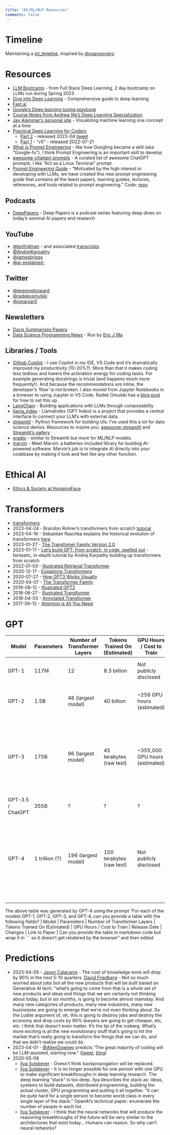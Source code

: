 ```yaml
---
title: "AI/ML/NLP Resources"
comments: false
---
```


# Timeline
Maintaining a [ml_timeline](https://github.com/lawwu/ml_timeline), inspired by [@osanseviero](https://github.com/osanseviero/ml_timeline)

# Resources

- [LLM Bootcamp](https://fullstackdeeplearning.com/llm-bootcamp/spring-2023/) - from Full Stack Deep Learning, 2 day bootcamp on LLMs run during Spring 2023
- [Dive into Deep Learning](https://d2l.ai/chapter_introduction/index.html) - Comprehensive guide to deep learning
- [Fast.ai](https://www.fast.ai/)
- [Google's Deep learning tuning playbook](https://github.com/google-research/tuning_playbook)
- [Course Notes from Andrew Ng's Deep Learning Specialization](https://github.com/lijqhs/deeplearning-notes)
- [Jay Alammar's personal site](https://jalammar.github.io/) - Visualizing machine learning one concept at a time
- [Practical Deep Learning for Coders](https://course.fast.ai/)
  - [Part 2](https://course.fast.ai/Lessons/part2.html) - released 2023-04 [tweet](https://twitter.com/jeremyphoward/status/1643410603363692544)
  - [Part 1](https://course.fast.ai/Lessons/lesson1.html) - "v5" - released 2022-07-21
- [What is Prompt Engineering](https://prmpts.ai/blog/what-is-prompt-engineering) - like how Googling became a skill (aka "Google-fu"), I think Prompt Engineering is an important skill to develop
- [awesome-chatgpt-prompts](https://github.com/f/awesome-chatgpt-prompts) - A curated list of awesome ChatGPT prompts. I like "Act as a Linux Terminal" prompt.
- [Prompt Engineering Guide](https://www.promptingguide.ai/) - "Motivated by the high interest in developing with LLMs, we have created this new prompt engineering guide that contains all the latest papers, learning guides, lectures, references, and tools related to prompt engineering." Code: [repo](https://github.com/dair-ai/Prompt-Engineering-Guide)

## Podcasts

- [DeepPapers](https://www.deeppapers.dev/) - Deep Papers is a podcast series featuring deep dives on today’s seminal AI papers and research

## YouTube

- [@lexfridman](https://www.youtube.com/@lexfridman) - and associated [transcripts](https://karpathy.ai/lexicap/)
- [@AndrejKarpathy](https://www.youtube.com/c/AndrejKarpathy)
- [@jamesbriggs](https://www.youtube.com/@jamesbriggs)
- [@ai-explained-](https://www.youtube.com/@ai-explained-)

## Twitter

- [@jeremyphoward](https://twitter.com/jeremyphoward)
- [@radekosmulski](https://twitter.com/radekosmulski)
- [@omarsar0](https://twitter.com/omarsar0)

## Newsletters

- [Davis Summarizes Papers](https://dblalock.substack.com/)
- [Data Science Programming News](https://dspn.substack.com/) - Run by [Eric J Ma](https://ericmjl.github.io/)

## Libraries / Tools

- [Github Copilot](https://github.com/features/copilot) - I use Copilot in my IDE, VS Code and it's dramatically improved my producitivity (10-20%?). More than that it makes coding less tedious and lowers the activiation energy for coding tasks. For example generating docstrings is trivial (and happens much more frequently!). And because the recommendations are inline, the developer's 'flow' is not broken. I also moved from Jupyter Notebooks in a browser to using Jupyter in VS Code. Radek Omulski has a [blog post](https://radekosmulski.com/an-ide-for-the-era-of-ai/) for how to set this up.
- [LangChain](https://github.com/hwchase17/langchain) - Building applications with LLMs through composability
- [llama_index](https://github.com/jerryjliu/llama_index) - LlamaIndex (GPT Index) is a project that provides a central interface to connect your LLM's with external data.
- [streamlit](https://github.com/streamlit/streamlit) - Python framework for buliding UIs. I've used this a lot for data science demos. Resources to inspire you: [awesome-streamlit](https://github.com/MarcSkovMadsen/awesome-streamlit) and [Streamlit's gallery](https://streamlit.io/gallery)
- [gradio](https://github.com/gradio-app/gradio) - similar to Streamlit but more for ML/NLP models.
- [marvin](https://github.com/PrefectHQ/marvin) - Meet Marvin: a batteries-included library for building AI-powered software. Marvin's job is to integrate AI directly into your codebase by making it look and feel like any other function.

# Ethical AI

- [Ethics & Society at HuggingFace](https://huggingface.co/spaces/society-ethics/about)

# Transformers

- [transformers](https://github.com/huggingface/transformers)
- 2023-04-24 - Brandon Rohrer's transformers from scratch [tutorial](https://e2eml.school/transformers.html)
- 2023-04-16 - Sebastian Raschka explains the historical evolution of transformers [here](https://magazine.sebastianraschka.com/p/understanding-large-language-models)
- 2023-01-27 - [The Transfomer Family Version 2.0](https://lilianweng.github.io/posts/2023-01-27-the-transformer-family-v2/)
- 2023-01-17 - [Let's build GPT: from scratch, in code, spelled out](https://www.youtube.com/watch?v=kCc8FmEb1nY) - fantastic, in-depth tutorial by Andrej Karpathy building up transformers from scratch
- 2022-01-03 - [Illustrated Retrieval Transformer](https://jalammar.github.io/illustrated-retrieval-transformer/)
- 2020-12-17 - [Explaining Transformers](https://jalammar.github.io/explaining-transformers/)
- 2020-07-27 - [How GPT3 Works Visually](https://jalammar.github.io/how-gpt3-works-visualizations-animations/)
- 2020-04-07 - [The Transformer Family](https://lilianweng.github.io/posts/2020-04-07-the-transformer-family/)
- 2019-08-12 - [Illustrated GPT2](https://jalammar.github.io/illustrated-gpt2/)
- 2018-06-27 - [Illustrated Transformer](https://jalammar.github.io/illustrated-transformer/)
- 2018-04-03 - [Annotated Transformer](https://nlp.seas.harvard.edu/2018/04/03/attention.html)
- 2017-06-12 - [Attention is All You Need](https://arxiv.org/abs/1706.03762)

# GPT

| Model   | Parameters         | Number of Transformer Layers | Tokens Trained On (Estimated) | GPU Hours / Cost to Train      | Release Date | Changes                                                                 | Link to Paper                                                           |
| ------- | ------------------ | ---------------------------- | ----------------------------- | ------------------------------ | ------------ | ----------------------------------------------------------------------- | ----------------------------------------------------------------------- |
| GPT-1   | 117M               | 12                           | 8.3 billion                   | Not publicly disclosed          | June 2018    | Initial release of the GPT architecture                                 | [paper](https://s3-us-west-2.amazonaws.com/openai-assets/research-covers/language-unsupervised/language_understanding_paper.pdf) |
| GPT-2   | 1.5B        | 48 (largest model)           | 40 billion                    | ~256 GPU hours (estimated)      | February 2019| Increased model size, dataset, and training compute                     | [paper](https://cdn.openai.com/better-language-models/language_models_are_unsupervised_multitask_learners.pdf) |
| GPT-3   | 175B        | 96 (largest model)           | 45 terabytes (raw text)       | ~355,000 GPU hours (estimated)  | June 2020    | [Alternates dense and sprase self-attention layers](https://jalammar.github.io/how-gpt3-works-visualizations-animations/). Further increase in model size, dataset, and training compute           | [papers](https://arxiv.org/abs/2005.14165) |
| GPT-3.5 / ChatGPT | 355B | ? | ? | ? | 2022-11-30 | RLHF Alignment | [post](https://openai.com/blog/chatgpt) |
| GPT-4   | 1 trillion (?)      | 196 (largest model)          | 100 terabytes (raw text)      | Not publicly disclosed          | 2023-03-14 | Context windows of 8,192 and 32,768 tokens, introduction of the System Message, multi-modal (images and text)                           | [GPT-4 Technical Report](https://arxiv.org/abs/2303.08774)
                                    |


The above table was generated by GPT-4 using the prompt "For each of the models GPT-1, GPT-2, GPT-3, and GPT-4, can you provide a table with the following fields? 
| Model | Parameters | Number of Transformer Layers | Tokens Trained On (Estimated) | GPU Hours / Cost to Train | Release Date | Changes | Link to Paper |  Can you provide the table in markdown code but wrap it in ``` so it doesn't get rendered by the browser" and then edited



# Predictions

- 2023-04-29 - [Jason Calacanis](https://steno.ai/all-in-with-chamath-jason-sacks/e126-big-tech-blow-out-powells-recession-warning-lab-grown-meat-rfk#00:31:182) - The cost of knowledge work will drop by 90% in the next 5-10 quarters. [David Friedberg](https://steno.ai/all-in-with-chamath-jason-sacks/e126-big-tech-blow-out-powells-recession-warning-lab-grown-meat-rfk#00:33:283) - Not so much worried about jobs but all the new products that will be built based on Generative AI tech: "what's going to come from that is a whole set of new products and ideas and things that we are certainly not thinking about today, but in six months, is going to become almost mainstay. And many new categories of products, many new industries, many new businesses are going to emerge that we're not even thinking about. So the Ludite argument of, oh, this is going to destroy jobs and destroy the economy and drop costs by 90% lawyers are going to get cheaper, etc, etc. I think that doesn't even matter. It's the tip of the iceberg. What's more exciting is all the new evolutionary stuff that's going to hit the market that's really going to transform the things that we can do, and that we didn't realize we could do. 
- 2023-04-01 - [@AllenDowney](https://mobile.twitter.com/AllenDowney) predicts "The great majority of coding will be LLM-assisted, starting now." ([tweet](https://mobile.twitter.com/AllenDowney/status/1642292405201190915), [blog](https://www.allendowney.com/blog/2023/04/02/llm-assisted-programming/))
- 2020-05-08
  - [Ilya Sutskever](https://www.youtube.com/watch?v=13CZPWmke6A&t=2548&ab_channel=LexFridman) - Doesn't think backpropogation will be replaced. 
  - [Ilya Sutskever](https://www.youtube.com/watch?v=13CZPWmke6A&t=2055s&ab_channel=LexFridman) - It is no longer possible for one person with one GPU to make significant breakthroughs in deep learning research. The deep learning "stack" is too deep. Ilya describes the stack as: ideas, systems to build datasets, distributed programming, building the actual cluster, GPU programming and putting it all together. "It can be quite hard for a single person to become world class in every single layer of the stack." OpenAI's technical paper: enumerate the number of people in each list.
  - [Ilya Sutskever](https://www.youtube.com/watch?v=13CZPWmke6A&t=2565&ab_channel=LexFridman) - I think that the neural networks that will produce the reasoning breakthroughs of the future will be very similar to the architectures that exist today... Humans can reason. So why can't neural networks?
